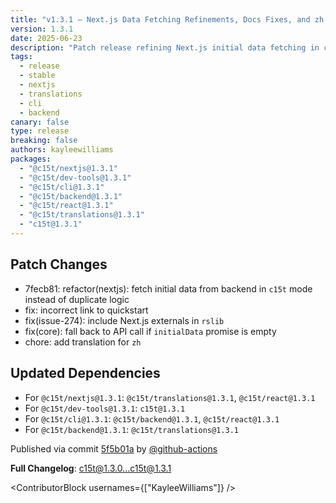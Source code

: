 ```yaml
---
title: "v1.3.1 — Next.js Data Fetching Refinements, Docs Fixes, and zh Translations"
version: 1.3.1
date: 2025-06-23
description: "Patch release refining Next.js initial data fetching in c15t mode, fixing quickstart links, improving core fallbacks, and adding Chinese (zh) translations. Includes dependency updates across packages."
tags:
  - release
  - stable
  - nextjs
  - translations
  - cli
  - backend
canary: false
type: release
breaking: false
authors: kayleewilliams
packages:
  - "@c15t/nextjs@1.3.1"
  - "@c15t/dev-tools@1.3.1"
  - "@c15t/cli@1.3.1"
  - "@c15t/backend@1.3.1"
  - "@c15t/react@1.3.1"
  - "@c15t/translations@1.3.1"
  - "c15t@1.3.1"
---
```


## Patch Changes

- 7fecb81: refactor(nextjs): fetch initial data from backend in `c15t` mode instead of duplicate logic
- fix: incorrect link to quickstart
- fix(issue-274): include Next.js externals in `rslib`
- fix(core): fall back to API call if `initialData` promise is empty
- chore: add translation for `zh`

## Updated Dependencies

- For `@c15t/nextjs@1.3.1`: `@c15t/translations@1.3.1`, `@c15t/react@1.3.1`
- For `@c15t/dev-tools@1.3.1`: `c15t@1.3.1`
- For `@c15t/cli@1.3.1`: `@c15t/backend@1.3.1`, `@c15t/react@1.3.1`
- For `@c15t/backend@1.3.1`: `@c15t/translations@1.3.1`

Published via commit [5f5b01a](https://github.com/c15t/c15t/commit/5f5b01a) by [@github-actions](https://github.com/github-actions)

**Full Changelog**: [c15t@1.3.0...c15t@1.3.1](https://github.com/c15t/c15t/compare/c15t@1.3.0...c15t@1.3.1)

<ContributorBlock usernames={["KayleeWilliams"]} />



